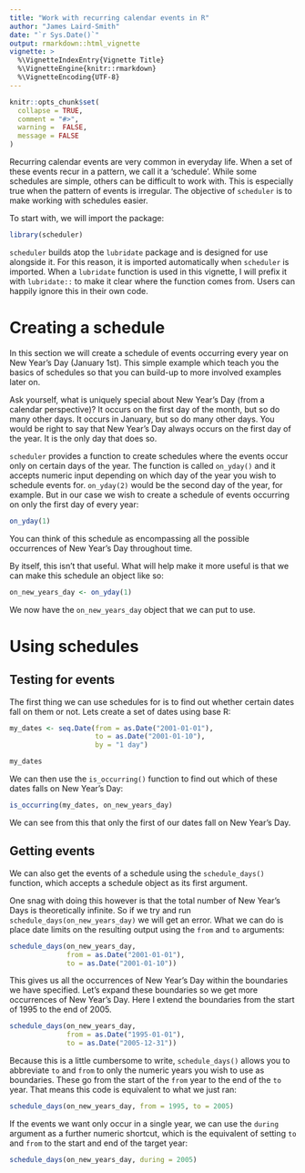 ```yaml
---
title: "Work with recurring calendar events in R"
author: "James Laird-Smith"
date: "`r Sys.Date()`"
output: rmarkdown::html_vignette
vignette: >
  %\VignetteIndexEntry{Vignette Title}
  %\VignetteEngine{knitr::rmarkdown}
  %\VignetteEncoding{UTF-8}
---
```


```r
knitr::opts_chunk$set(
  collapse = TRUE,
  comment = "#>",
  warning =  FALSE,
  message = FALSE
)
```

Recurring calendar events are very common in everyday life.  When a set of 
these events recur in a pattern, we call it a 'schedule'. While some 
schedules are simple, others can be difficult to work with. This is 
especially true when the pattern of events is irregular. The objective of 
`scheduler` is  to make working with schedules easier.

To start with, we will import the package:

```r
library(scheduler)
```

`scheduler` builds atop the `lubridate` package and is designed for use
alongside it. For this reason, it is imported automatically when `scheduler` is
imported. When a `lubridate` function is used in this vignette, I will 
prefix it with `lubridate::` to make it clear where the function comes from. 
Users can happily ignore this in their own code.

# Creating a schedule

In this section we will create a schedule of events occurring every year 
on New Year's Day (January 1st). This simple example which teach you the 
basics of schedules so that you can build-up to more involved examples later
on.

Ask yourself, what is uniquely special about New Year's Day (from a calendar 
perspective)? It occurs on the first day of the month, but so do many other 
days. It occurs in January, but so do many other days. You would be right to
say that New Year's Day always occurs on the first day of the year. It is 
the only day that does so.

`scheduler` provides a function to create schedules where the events occur
only on certain days of the year. The function is called `on_yday()` and it 
accepts numeric input depending on which day of the year you wish to schedule
events for. `on_yday(2)` would be the second day of the year, 
for example. But in our case we wish to create a schedule of events occurring 
on only the first day of every year:

```r
on_yday(1)
```

You can think of this schedule as encompassing all the possible occurrences of
New Year's Day throughout time.

By itself, this isn't that useful. What will help make it more useful is that 
we can make this schedule an object like so:

```r
on_new_years_day <- on_yday(1)
```

We now have the `on_new_years_day` object that we can put to use.

# Using schedules

## Testing for events

The first thing we can use schedules for is to find out whether certain dates
fall on them or not. Lets create a set of dates using base R:

```r
my_dates <- seq.Date(from = as.Date("2001-01-01"),
                     to = as.Date("2001-01-10"),
                     by = "1 day")

my_dates
```

We can then use the `is_occurring()` function to find out which of these dates
falls on New Year's Day:

```r
is_occurring(my_dates, on_new_years_day)
```

We can see from this that only the first of our dates fall on New Year's Day.

## Getting events

We can also get the events of a schedule using the `schedule_days()` function,
which accepts a schedule object as its first argument.

One snag with doing this however is that the total number of New Year's Days is 
theoretically infinite. So if we try and run `schedule_days(on_new_years_day)`
we will get an error. What we can do is place date limits on the 
resulting output using the `from` and `to` arguments:

```r
schedule_days(on_new_years_day, 
              from = as.Date("2001-01-01"), 
              to = as.Date("2001-01-10"))
```

This gives us all the occurrences of New Year's Day within the boundaries we
have specified. Let's expand these boundaries so we get more occurrences of
New Year's Day. Here I extend the boundaries from the start of 1995 to the 
end of 2005.

```r
schedule_days(on_new_years_day, 
              from = as.Date("1995-01-01"), 
              to = as.Date("2005-12-31"))
```

Because this is a little cumbersome to write, `schedule_days()` allows you to
abbreviate `to` and `from` to only the numeric years you wish to use as 
boundaries. These go from the start of the `from` year to the end of the `to`
year. That means this code is equivalent to what we just ran:

```r
schedule_days(on_new_years_day, from = 1995, to = 2005)
```

If the events we want only occur in a single year, we can use the `during`
argument as a further numeric shortcut, which is the equivalent of setting `to`
and `from` to the start and end of the target year:

```r
schedule_days(on_new_years_day, during = 2005)
```


